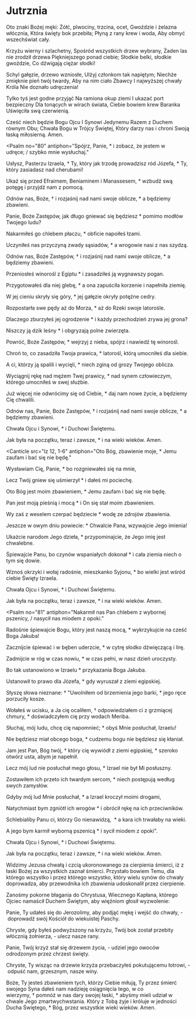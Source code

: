 
# Jutrznia

<Opening alleluja={false} />

<Hymn>

Oto znaki Bożej męki:
Żółć, plwociny, trzcina, ocet,
Gwoździe i żelazna włócznia,
Która święty bok przebiła;
Płyną z rany krew i woda,
Aby obmyć wszechświat cały.

Krzyżu wierny i szlachetny,
Spośród wszystkich drzew wybrany,
Żaden las nie zrodził drzewa
Piękniejszego ponad ciebie;
Słodkie belki, słodkie gwoździe,
Co dźwigają ciężar słodki!

Schyl gałęzie, drzewo wzniosłe,
Ulżyj członkom tak napiętym;
Niechże zmięknie pień twój twardy,
Aby na nim ciało Zbawcy
I najwyższej chwały Króla
Nie doznało udręczenia!

Tylko tyś jest godne przyjąć
Na ramiona okup ziemi
I ukazać port bezpieczny
Dla tonących w wirach świata,
Ciebie bowiem krew Baranka
Uświęciła swą czerwienią.

Cześć niech będzie Bogu Ojcu
I Synowi Jedynemu
Razem z Duchem równym Obu;
Chwała Bogu w Trójcy Świętej,
Który darzy nas i chroni
Swoją łaską miłosierną. Amen.

</Hymn>

<Psalm
  no="80"
  antiphon="Spójrz, Panie, * i zobacz, że jestem w udręce; / szybko mnie wysłuchaj."
>

Usłysz, Pasterzu Izraela, †
Ty, który jak trzodę prowadzisz ród Józefa, \*
Ty, który zasiadasz nad cherubami!

Ukaż się przed Efraimem, Beniaminem i Manassesem, \*
wzbudź swą potęgę i przyjdź nam z pomocą.

Odnów nas, Boże, †
i rozjaśnij nad nami swoje oblicze, \*
a będziemy zbawieni.

Panie, Boże Zastępów, jak długo gniewać się będziesz \*
pomimo modłów Twojego ludu?

Nakarmiłeś go chlebem płaczu, \*
obficie napoiłeś łzami.

Uczyniłeś nas przyczyną zwady sąsiadów, \*
a wrogowie nasi z nas szydzą.

Odnów nas, Boże Zastępów, †
i rozjaśnij nad nami swoje oblicze, \*
a będziemy zbawieni.

Przeniosłeś winorośl z Egiptu \*
i zasadziłeś ją wygnawszy pogan.

Przygotowałeś dla niej glebę, \*
a ona zapuściła korzenie i napełniła ziemię.

W jej cieniu skryły się góry, \*
jej gałęzie okryły potężne cedry.

Rozpostarła swe pędy aż do Morza, \*
aż do Rzeki swoje latorośle.

Dlaczego zburzyłeś jej ogrodzenie \*
i każdy przechodzień zrywa jej grona?

Niszczy ją dzik leśny \*
i obgryzają polne zwierzęta.

Powróć, Boże Zastępów, \*
wejrzyj z nieba, spójrz i nawiedź tę winorośl.

Chroń to, co zasadziła Twoja prawica, \*
latorośl, którą umocniłeś dla siebie.

A ci, którzy ją spalili i wycięli, \*
niech zginą od grozy Twojego oblicza.

Wyciągnij rękę nad mężem Twej prawicy, \*
nad synem człowieczym, którego umocniłeś w swej służbie.

Już więcej nie odwrócimy się od Ciebie, \*
daj nam nowe życie, a będziemy Cię chwalili.

Odnów nas, Panie, Boże Zastępów, †
i rozjaśnij nad nami swoje oblicze, \*
a będziemy zbawieni.

Chwała Ojcu i Synowi, \*
i Duchowi Świętemu.

Jak była na początku, teraz i zawsze, \*
i na wieki wieków. Amen.

</Psalm>

<Canticle
  src="Iz 12, 1-6"
  antiphon="Oto Bóg, zbawienie moje, * Jemu zaufam i bać się nie będę."
>

Wysławiam Cię, Panie, \*
bo rozgniewałeś się na mnie,

Lecz Twój gniew się uśmierzył \*
i dałeś mi pociechę.

Oto Bóg jest moim zbawieniem, \*
Jemu zaufam i bać się nie będę.

Pan jest moją pieśnią i mocą \*
i On się stał moim zbawieniem.

Wy zaś z weselem czerpać będziecie \*
wodę ze zdrojów zbawienia.

Jeszcze w owym dniu powiecie: \*
Chwalcie Pana, wzywajcie Jego imienia!

Ukażcie narodom Jego dzieła, \*
przypominajcie, że Jego imię jest chwalebne.

Śpiewajcie Panu, bo czynów wspaniałych dokonał \*
i cała ziemia niech o tym się dowie.

Wznoś okrzyki i wołaj radośnie, mieszkanko Syjonu, \*
bo wielki jest wśród ciebie Święty Izraela.

Chwała Ojcu i Synowi, \*
i Duchowi Świętemu.

Jak była na początku, teraz i zawsze, \*
i na wieki wieków. Amen.

</Canticle>

<Psalm
  no="81"
  antiphon="Nakarmił nas Pan chlebem z wybornej pszenicy, / nasycił nas miodem z opoki."
>

Radośnie śpiewajcie Bogu, który jest naszą mocą, \*
wykrzykujcie na cześć Boga Jakuba!

Zacznijcie śpiewać i w bęben uderzcie, \*
w cytrę słodko dźwięczącą i lirę.

Zadmijcie w róg w czas nowiu, \*
w czas pełni, w nasz dzień uroczysty.

Bo tak ustanowiono w Izraelu \*
przykazania Boga Jakuba.

Ustanowił to prawo dla Józefa, \*
gdy wyruszał z ziemi egipskiej.

Słyszę słowa nieznane: †
"Uwolniłem od brzemienia jego barki, \*
jego ręce porzuciły kosze.

Wołałeś w ucisku, a Ja cię ocaliłem, †
odpowiedziałem ci z grzmiącej chmury, \*
doświadczyłem cię przy wodach Meriba.

Słuchaj, mój ludu, chcę cię napomnieć; \*
obyś Mnie posłuchał, Izraelu!

Nie będziesz miał obcego boga, \*
cudzemu bogu nie będziesz się kłaniał.

Jam jest Pan, Bóg twój, †
który cię wywiódł z ziemi egipskiej, \*
szeroko otwórz usta, abym je napełnił.

Lecz mój lud nie posłuchał mego głosu, \*
Izrael nie był Mi posłuszny.

Zostawiłem ich przeto ich twardym sercom, \*
niech postępują według swych zamysłów.

Gdyby mój lud Mnie posłuchał, \*
a Izrael kroczył moimi drogami,

Natychmiast bym zgniótł ich wrogów \*
i obrócił rękę na ich przeciwników.

Schlebialiby Panu ci, którzy Go nienawidzą,  \*
a kara ich trwałaby na wieki.

A jego bym karmił wyborną pszenicą \*
i sycił miodem z opoki".

Chwała Ojcu i Synowi, \*
i Duchowi Świętemu.

Jak była na początku, teraz i zawsze, \*
i na wieki wieków. Amen.

</Psalm>

<Reading src="Hbr 2, 9b-10">
  Widzimy Jezusa chwałą i czcią ukoronowanego za cierpienia śmierci, iż z łaski
  Bożej za wszystkich zaznał śmierci. Przystało bowiem Temu, dla którego
  wszystko i przez którego wszystko, który wielu synów do chwały doprowadza, aby
  przewodnika ich zbawienia udoskonalił przez cierpienie.
</Reading>

<Responsory
  a="Przez krew swoją, Panie,"
  b="Odkupiłeś nas wszystkich."
  c="Z każdego pokolenia, języka, ludu i narodu."
/>

<Benedictus antiphon="Gorąco pragnąłem * spożyć tę Paschę z wami, / zanim będę cierpiał." />

<Intercessions response="Panie, zmiłuj się nad nami.">

Zanośmy pokorne błagania do Chrystusa, Wiecznego Kapłana, którego Ojciec namaścił Duchem Świętym, aby więźniom głosił wyzwolenie:

Panie, Ty udałeś się do Jerozolimy, aby podjąć mękę i wejść do chwały,
- doprowadź swój Kościół do wiekuistej Paschy.

Chryste, gdy byłeś podwyższony na krzyżu, Twój bok został przebity włócznią żołnierza,
- ulecz nasze rany.

Panie, Twój krzyż stał się drzewem życia,
- udziel jego owoców odrodzonym przez chrzest święty.

Chryste, Ty wisząc na drzewie krzyża przebaczyłeś pokutującemu łotrowi,
- odpuść nam, grzesznym, nasze winy.

</Intercessions>

<Prayer>
  Boże, Ty jesteś zbawieniem tych, którzy Ciebie miłują, Ty przez śmierć swojego
  Syna dałeś nam nadzieję osiągnięcia tego, w co wierzymy, † pomnóż w nas dary
  swojej łaski, * abyśmy mieli udział w chwale Jego zmartwychwstania. Który z
  Tobą żyje i króluje w jedności Ducha Świętego, * Bóg, przez wszystkie wieki
  wieków. Amen.
</Prayer>

<Dismissal />
